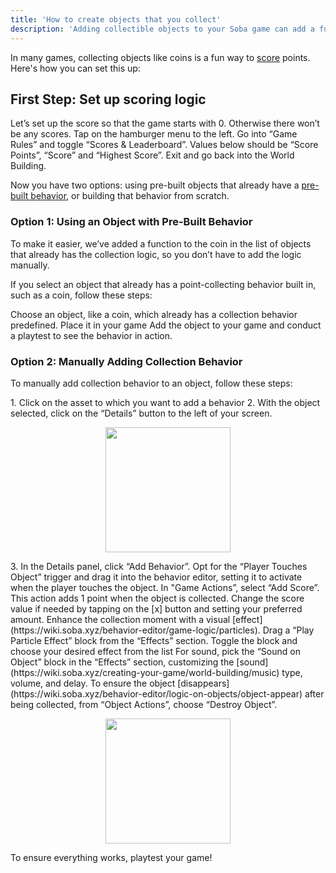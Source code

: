 ```yaml
---
title: 'How to create objects that you collect'
description: 'Adding collectible objects to your Soba game can add a fun goal to your game! Here is how to do it'
---
```


In many games, collecting objects like coins is a fun way to [score](https://wiki.soba.xyz/behavior-editor/game-logic/score) points. Here's how you can set this up:

## First Step: Set up scoring logic
Let’s set up the score so that the game starts with 0. Otherwise there won’t be any scores. Tap on the hamburger menu to the left. Go into “Game Rules” and toggle “Scores & Leaderboard”. Values below should be “Score Points”, “Score” and “Highest Score”. Exit and go back into the World Building. 

Now you have two options: using pre-built objects that already have a [pre-built behavior](https://wiki.soba.xyz/behavior-editor/managing-behaviors/preset-behavior), or building that behavior from scratch.

### **Option 1: Using an Object with Pre-Built Behavior**
To make it easier, we’ve added a function to the coin in the list of objects that already has the collection logic, so you don’t have to add the logic manually. 

If you select an object that already has a point-collecting behavior built in, such as a coin, follow these steps:

<Steps>
  <Step title="Select Your Object">
    Choose an object, like a coin, which already has a collection behavior predefined. Place it in your game
  </Step>
  <Step title="Playtest">
    Add the object to your game and conduct a playtest to see the behavior in action.
  </Step>
</Steps>


### Option 2: Manually Adding Collection Behavior

To manually add collection behavior to an object, follow these steps:

<Steps>
  <Step title="Select your object">
  <Accordion title="The basics for all behaviors">
    1. Click on the asset to which you want to add a behavior
    2. With the object selected, click on the “Details” button to the left of your screen.
    <p align="center">
      <img width="200" noZoom src="https://i.imgur.com/jMSZzP8.png" /> </p>
    3. In the Details panel, click “Add Behavior”.
    </Accordion>
  </Step>
  <Step title="Set your Trigger">
    Opt for the “Player Touches Object” trigger and drag it into the behavior editor, setting it to activate when the player touches the object.
  </Step>
   <Step title="Add Score Action">
    In "Game Actions”, select “Add Score”. This action adds 1 point when the object is collected. Change the score value if needed by tapping on the [x] button and setting your preferred amount.
  </Step>
  <Step title="Add a special effect">
    Enhance the collection moment with a visual [effect](https://wiki.soba.xyz/behavior-editor/game-logic/particles). Drag a “Play Particle Effect” block from the “Effects” section. Toggle the block and choose your desired effect from the list
  </Step>
  <Step title="Add a sound">
    For sound, pick the “Sound on Object” block in the “Effects” section, customizing the [sound](https://wiki.soba.xyz/creating-your-game/world-building/music) type, volume, and delay.
  </Step>
  <Step title="Destroy the object">
    To ensure the object [disappears](https://wiki.soba.xyz/behavior-editor/logic-on-objects/object-appear) after being collected, from “Object Actions”, choose “Destroy Object”.
    <Accordion title="Behavior Image">
    <p align="center">
      <img width="200" noZoom src="https://i.imgur.com/2U4ymzB.jpg"/>
      </p>
  </Accordion>
  </Step>
  <Step title="Playtest">
    To ensure everything works, playtest your game!
  </Step>
</Steps>
